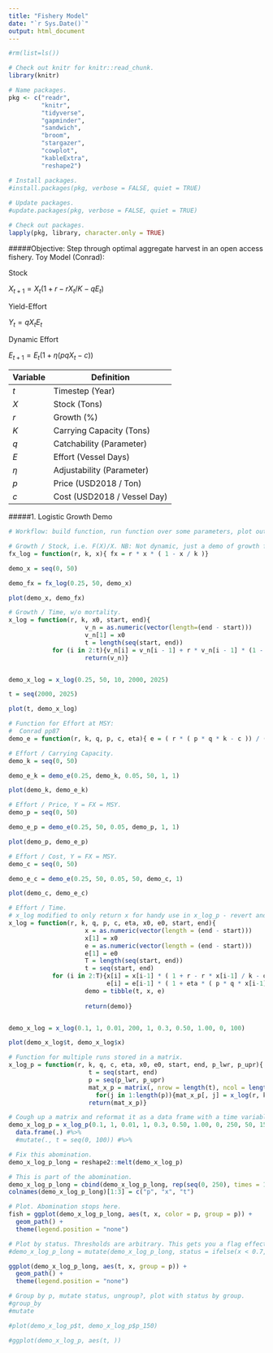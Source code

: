 ```yaml
---
title: "Fishery Model"
date: "`r Sys.Date()`"
output: html_document
---
```


```r

#rm(list=ls())

# Check out knitr for knitr::read_chunk.
library(knitr)

# Name packages.
pkg <- c("readr",
         "knitr",
         "tidyverse",
         "gapminder",
         "sandwich",
         "broom",
         "stargazer",
         "cowplot",
         "kableExtra",
         "reshape2")

# Install packages.
#install.packages(pkg, verbose = FALSE, quiet = TRUE)
  
# Update packages.
#update.packages(pkg, verbose = FALSE, quiet = TRUE)

# Check out packages.
lapply(pkg, library, character.only = TRUE)

```

#####Objective: Step through optimal aggregate harvest in an open access fishery.
Toy Model (Conrad):

Stock

$X_{t+1} = X_t (1 + r - r X_t / K - qE_t)$

Yield-Effort

$Y_t = q X_t E_t$

Dynamic Effort

$E_{t+1} =  E_t ( 1 + \eta (p q X_t - c ))$

Variable  | Definition                
--------- | ---------------------------
*t*       | Timestep (Year)
*X*       | Stock (Tons)
*r*       | Growth (%)
*K*       | Carrying Capacity (Tons)
*q*       | Catchability (Parameter)
*E*       | Effort (Vessel Days)
$\eta$    | Adjustability (Parameter)
*p*       | Price (USD2018 / Ton)
*c*       | Cost (USD2018 / Vessel Day)

#####1. Logistic Growth Demo

```r

# Workflow: build function, run function over some parameters, plot output.

# Growth / Stock, i.e. F(X)/X. NB: Not dynamic, just a demo of growth from different stocks.
fx_log = function(r, k, x){ fx = r * x * ( 1 - x / k )}

demo_x = seq(0, 50)

demo_fx = fx_log(0.25, 50, demo_x)

plot(demo_x, demo_fx)

# Growth / Time, w/o mortality.
x_log = function(r, k, x0, start, end){
                     v_n = as.numeric(vector(length=(end - start)))
                     v_n[1] = x0
                     t = length(seq(start, end))
            for (i in 2:t){v_n[i] = v_n[i - 1] + r * v_n[i - 1] * (1 - v_n[i - 1] / k)}
                     return(v_n)}


demo_x_log = x_log(0.25, 50, 10, 2000, 2025)

t = seq(2000, 2025)

plot(t, demo_x_log)

```

```r

# Function for Effort at MSY:
#  Conrad pp87
demo_e = function(r, k, q, p, c, eta){ e = ( r * ( p * q * k - c )) / ( p * q ^ 2 * k)}

# Effort / Carrying Capacity.
demo_k = seq(0, 50)

demo_e_k = demo_e(0.25, demo_k, 0.05, 50, 1, 1)

plot(demo_k, demo_e_k)

# Effort / Price, Y = FX = MSY.
demo_p = seq(0, 50)

demo_e_p = demo_e(0.25, 50, 0.05, demo_p, 1, 1)

plot(demo_p, demo_e_p)

# Effort / Cost, Y = FX = MSY.
demo_c = seq(0, 50)

demo_e_c = demo_e(0.25, 50, 0.05, 50, demo_c, 1)

plot(demo_c, demo_e_c)

``` 

``` r
# Effort / Time.
# x_log modified to only return x for handy use in x_log_p - revert and make fresh function for x_log_p.
x_log = function(r, k, q, p, c, eta, x0, e0, start, end){
                     x = as.numeric(vector(length = (end - start)))
                     x[1] = x0
                     e = as.numeric(vector(length = (end - start)))
                     e[1] = e0
                     T = length(seq(start, end))
                     t = seq(start, end)
            for (i in 2:T){x[i] = x[i-1] * ( 1 + r - r * x[i-1] / k - q * e[i-1])
                           e[i] = e[i-1] * ( 1 + eta * ( p * q * x[i-1] - c))}
                     demo = tibble(t, x, e)
                     
                     return(demo)}


demo_x_log = x_log(0.1, 1, 0.01, 200, 1, 0.3, 0.50, 1.00, 0, 100)

plot(demo_x_log$t, demo_x_log$x)

# Function for multiple runs stored in a matrix.
x_log_p = function(r, k, q, c, eta, x0, e0, start, end, p_lwr, p_upr){
                      t = seq(start, end)
                      p = seq(p_lwr, p_upr)
                      mat_x_p = matrix(, nrow = length(t), ncol = length(p), dimnames = list(NULL, (paste("p_",p_lwr:p_upr, sep = ""))))
                        for(j in 1:length(p)){mat_x_p[, j] = x_log(r, k, q, (j+p_lwr-1), c, eta, x0, e0, start, end)}
                      return(mat_x_p)}

# Cough up a matrix and reformat it as a data frame with a time variable.
demo_x_log_p = x_log_p(0.1, 1, 0.01, 1, 0.3, 0.50, 1.00, 0, 250, 50, 150) %>% 
  data.frame(.) #%>% 
  #mutate(., t = seq(0, 100)) #%>% 

# Fix this abomination.
demo_x_log_p_long = reshape2::melt(demo_x_log_p)

# This is part of the abomination.
demo_x_log_p_long = cbind(demo_x_log_p_long, rep(seq(0, 250), times = 101))
colnames(demo_x_log_p_long)[1:3] = c("p", "x", "t")

# Plot. Abomination stops here.
fish = ggplot(demo_x_log_p_long, aes(t, x, color = p, group = p)) + 
  geom_path() +
  theme(legend.position = "none")

# Plot by status. Thresholds are arbitrary. This gets you a flag effect, but not a path-dependency illustration.
#demo_x_log_p_long = mutate(demo_x_log_p_long, status = ifelse(x < 0.7, "bad", ifelse(x < 0.8, "meh", "good")))

ggplot(demo_x_log_p_long, aes(t, x, group = p)) + 
  geom_path() +
  theme(legend.position = "none")

# Group by p, mutate status, ungroup?, plot with status by group.
#group_by
#mutate

#plot(demo_x_log_p$t, demo_x_log_p$p_150)

#ggplot(demo_x_log_p, aes(t, ))

```